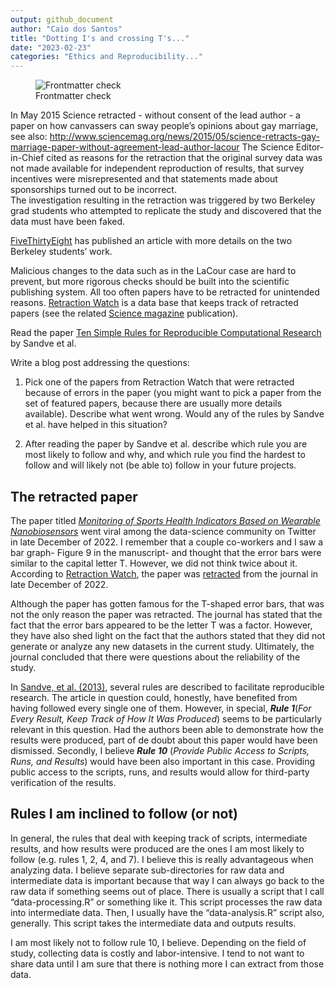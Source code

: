 ---
output: github_document
author: "Caio dos Santos"
title: "Dotting I's and crossing T's..."
date: "2023-02-23"
categories: "Ethics and Reproducibility..."
---

![Frontmatter check](../../actions/workflows/check-yaml.yaml/badge.svg)

In May 2015 Science retracted - without consent of the lead author - a paper on how canvassers can sway people's opinions about gay marriage, see also: <http://www.sciencemag.org/news/2015/05/science-retracts-gay-marriage-paper-without-agreement-lead-author-lacour> The Science Editor-in-Chief cited as reasons for the retraction that the original survey data was not made available for independent reproduction of results, that survey incentives were misrepresented and that statements made about sponsorships turned out to be incorrect.<br> The investigation resulting in the retraction was triggered by two Berkeley grad students who attempted to replicate the study and discovered that the data must have been faked.

[FiveThirtyEight](https://fivethirtyeight.com/features/how-two-grad-students-uncovered-michael-lacour-fraud-and-a-way-to-change-opinions-on-transgender-rights/) has published an article with more details on the two Berkeley students' work.

Malicious changes to the data such as in the LaCour case are hard to prevent, but more rigorous checks should be built into the scientific publishing system. All too often papers have to be retracted for unintended reasons. [Retraction Watch](https://retractionwatch.com/) is a data base that keeps track of retracted papers (see the related [Science magazine](https://www.sciencemag.org/news/2018/10/what-massive-database-retracted-papers-reveals-about-science-publishing-s-death-penalty) publication).

Read the paper [Ten Simple Rules for Reproducible Computational Research](https://journals.plos.org/ploscompbiol/article?id=10.1371/journal.pcbi.1003285) by Sandve et al.

Write a blog post addressing the questions:

1.  Pick one of the papers from Retraction Watch that were retracted because of errors in the paper (you might want to pick a paper from the set of featured papers, because there are usually more details available). Describe what went wrong. Would any of the rules by Sandve et al. have helped in this situation?

2.  After reading the paper by Sandve et al. describe which rule you are most likely to follow and why, and which rule you find the hardest to follow and will likely not (be able to) follow in your future projects.

## The retracted paper

The paper titled [*Monitoring of Sports Health Indicators Based on Wearable Nanobiosensors*](https://www.hindawi.com/journals/amse/2022/3802603/) went viral among the data-science community on Twitter in late December of 2022. I remember that a couple co-workers and I saw a bar graph- Figure 9 in the manuscript- and thought that the error bars were similar to the capital letter T. However, we did not think twice about it. According to [Retraction Watch](https://retractionwatch.com), the paper was [retracted](https://retractionwatch.com/2022/12/22/that-paper-with-the-t-error-bars-was-just-retracted/) from the journal in late December of 2022.

Although the paper has gotten famous for the T-shaped error bars, that was not the only reason the paper was retracted. The journal has stated that the fact that the error bars appeared to be the letter T was a factor. However, they have also shed light on the fact that the authors stated that they did not generate or analyze any new datasets in the current study. Ultimately, the journal concluded that there were questions about the reliability of the study.

In [Sandve, et al. (2013)](https://journals.plos.org/ploscompbiol/article?id=10.1371/journal.pcbi.1003285), several rules are described to facilitate reproducible research. The article in question could, honestly, have benefited from having followed every single one of them. However, in special, ***Rule 1***(*For Every Result, Keep Track of How It Was Produced*) seems to be particularly relevant in this question. Had the authors been able to demonstrate how the results were produced, part of de doubt about this paper would have been dismissed. Secondly, I believe ***Rule 10*** (*Provide Public Access to Scripts, Runs, and Results*) would have been also important in this case. Providing public access to the scripts, runs, and results would allow for third-party verification of the results.

## Rules I am inclined to follow (or not)

In general, the rules that deal with keeping track of scripts, intermediate results, and how results were produced are the ones I am most likely to follow (e.g. rules 1, 2, 4, and 7). I believe this is really advantageous when analyzing data. I believe separate sub-directories for raw data and intermediate data is important because that way I can always go back to the raw data if something seems out of place. There is usually a script that I call "data-processing.R" or something like it. This script processes the raw data into intermediate data. Then, I usually have the "data-analysis.R" script also, generally. This script takes the intermediate data and outputs results.

I am most likely not to follow rule 10, I believe. Depending on the field of study, collecting data is costly and labor-intensive. I tend to not want to share data until I am sure that there is nothing more I can extract from those data.
